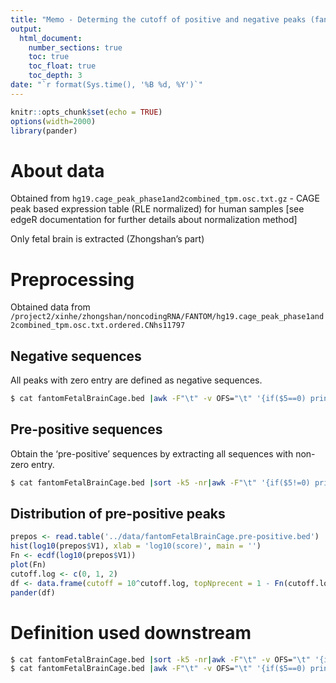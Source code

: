 ```yaml
---
title: "Memo - Determing the cutoff of positive and negative peaks (fantom fetal brain cage peak from Zhongshan 06/01/18)"
output:
  html_document:
    number_sections: true
    toc: true
    toc_float: true
    toc_depth: 3
date: "`r format(Sys.time(), '%B %d, %Y')`"
---
```

  
```r
knitr::opts_chunk$set(echo = TRUE)
options(width=2000)
library(pander)
```

# About data

Obtained from `hg19.cage_peak_phase1and2combined_tpm.osc.txt.gz` - CAGE peak based expression table (RLE normalized) for human samples [see edgeR documentation for further details about normalization method]

Only fetal brain is extracted (Zhongshan's part)

# Preprocessing

Obtained data from `/project2/xinhe/zhongshan/noncodingRNA/FANTOM/hg19.cage_peak_phase1and2combined_tpm.osc.txt.ordered.CNhs11797`

## Negative sequences

All peaks with zero entry are defined as negative sequences.

```bash
$ cat fantomFetalBrainCage.bed |awk -F"\t" -v OFS="\t" '{if($5==0) print $1,$2,$3,$5}' > fantomFetalBrainCage.negative.bed
```

## Pre-positive sequences

Obtain the 'pre-positive' sequences by extracting all sequences with non-zero entry.

```bash
$ cat fantomFetalBrainCage.bed |sort -k5 -nr|awk -F"\t" '{if($5!=0) print $5}' > fantomFetalBrainCage.pre-positive.bed
```

## Distribution of pre-positive peaks

```r
prepos <- read.table('../data/fantomFetalBrainCage.pre-positive.bed')
hist(log10(prepos$V1), xlab = 'log10(score)', main = '')
Fn <- ecdf(log10(prepos$V1))
plot(Fn)
cutoff.log <- c(0, 1, 2)
df <- data.frame(cutoff = 10^cutoff.log, topNprecent = 1 - Fn(cutoff.log))
pander(df)
```

# Definition used downstream

```bash
$ cat fantomFetalBrainCage.bed |sort -k5 -nr|awk -F"\t" -v OFS="\t" '{if($5>10) print $1,$2,$3,$5}' > fantomFetalBrainCage.gt10.bed
$ cat fantomFetalBrainCage.bed |awk -F"\t" -v OFS="\t" '{if($5==0) print $1,$2,$3,$5}' > fantomFetalBrainCage.eq0.bed
```
